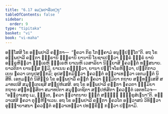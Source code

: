 ```yaml
---
title: "6.17 ອມ຺ພປາລີວຕ຺ຖຸ"
tableOfContents: false
sidebar:
  order: 9
type: "tipitaka"
basket: "vi"
book: "vi-maha"
---
```



<DynamicBreadcrumb />

<Division number="288" book="vi-maha">

<Paragraph number="1312" book="vi-maha">
ອສ຺ໂສສິ ໂຂ ອມ຺ພປາລີ ຄຓິກາ—  “ຠຄວາ ກິຣ ໂກຏິຄາມໍ ອນຸປ຺ປຕ຺ໂຕ”ຕິ. ອຖ ໂຂ ອມ຺ພປາລີ ຄຓິກາ ຠທ຺ຣານິ ຠທ຺ຣານິ ຍານານິ ໂຍຊາເປຕ຺ວາ ຠທ຺ຣໍ ຠທ຺ຣໍ ຍານໍ ອຠິຣຸຫິຕ຺ວາ ຠທ຺ເຣຫິ ຠທ຺ເຣຫິ ຍາເນຫິ ເວສາລິຍາ ນິຍ຺ຍາສິ ຠຄວນ຺ຕໍ ທສ຺ສນາຍ. ຍາວຕິກາ ຍານສ຺ສ ຠູມິ, ຍາເນນ ຄນ຺ຕ຺ວາ, ຍານາ ປຈ຺ໂຈໂຣຫິຕ຺ວາ, ປຕ຺ຕິກາວ ເຍນ ຠຄວາ ເຕນຸປສງ຺ກມິ; ອຸປສງ຺ກມິຕ຺ວາ ຠຄວນ຺ຕໍ ອຠິວາເທຕ຺ວາ ເອກມນ຺ຕໍ ນິສີທິ. ເອກມນ຺ຕໍ ນິສິນ຺ນໍ ໂຂ ອມ຺ພປາລິໍ ຄຓິກໍ ຠຄວາ ຘມ຺ມິຍາ ກຖາຍ ສນ຺ທສ຺ເສສິ ສມາທເປສິ ສມຸຕ຺ເຕເຊສິ ສມ຺ປຫໍເສສິ. ອຖ ໂຂ ອມ຺ພປາລີ ຄຓິກາ ຠຄວຕາ ຘມ຺ມິຍາ ກຖາຍ ສນ຺ທສ຺ສິຕາ ສມາທປິຕາ ສມຸຕ຺ເຕຊິຕາ ສມ຺ປຫໍສິຕາ ຠຄວນ຺ຕໍ ເອຕທໂວຈ—  “ອຘິວາເສຕຸ ເມ, ຠນ຺ເຕ, ຠຄວາ ສ຺ວາຕນາຍ ຠຕ຺ຕໍ ສທ຺ຘິໍ ຠິກ຺ຂຸສໍເຆນາ”ຕິ. ອຘິວາເສສິ ຠຄວາ ຕຸຓ຺ຫີຠາເວນ. ອຖ ໂຂ ອມ຺ພປາລີ ຄຓິກາ ຠຄວໂຕ ອຘິວາສນໍ ວິທິຕ຺ວາ ອຸຏ຺ຐາຍາສນາ ຠຄວນ຺ຕໍ ອຠິວາເທຕ຺ວາ ປທກ຺ຂິຓໍ ກຕ຺ວາ ປກ຺ກາມິ.
</Paragraph>
</Division>